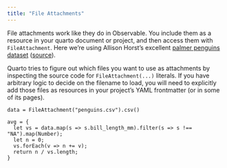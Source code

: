 ```yaml
---
title: "File Attachments"
---
```


File attachments work like they do in Observable. You include them as
a resource in your quarto document or project, and then access them
with `FileAttachment`. Here we're using Allison Horst's excellent
[palmer penguins dataset](penguins.csv)
([source](https://allisonhorst.github.io/palmerpenguins/)).

Quarto tries to figure out which files you want to use as attachments
by inspecting the source code for `FileAttachment(...)` literals. If
you have arbitrary logic to decide on the filename to load, you will
need to explicitly add those files as resources in your project's
YAML frontmatter (or in some of its pages).

```observable
data = FileAttachment("penguins.csv").csv()
```

```observable
avg = {
  let vs = data.map(s => s.bill_length_mm).filter(s => s !== "NA").map(Number);
  let n = 0;
  vs.forEach(v => n += v);
  return n / vs.length;
}
```

